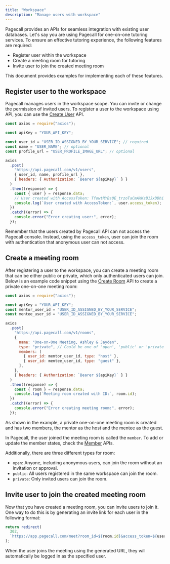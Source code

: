 ```yaml
---
title: "Workspace"
description: "Manage users with workspace"
---
```


Pagecall provides an APIs for seamless integration with existing user databases. Let's say you are using Pagecall for one-on-one tutoring services. To ensure an effective tutoring experience, the following features are required:

- Register user within the workspace
- Create a meeting room for tutoring
- Invite user to join the created meeting room

This document provides examples for implementing each of these features.

## Register user to the workspace

Pagecall manages users in the workspace scope. You can invite or change the permission of invited users. To register a user to the workspace using API, you can use the [Create User](/references/endpoints/Create_User) API.

```js
const axios = require("axios");

const apiKey = "YOUR_API_KEY";

const user_id = "USER_ID_ASSIGNED_BY_YOUR_SERVICE"; // required
const name = "USER_NAME"; // optional
const profile_url = "USER_PROFILE_IMAGE_URL"; // optional

axios
  .post(
    "https://api.pagecall.com/v1/users",
    { user_id, name, profile_url },
    { headers: { Authorization: `Bearer ${apiKey}` } }
  )
  .then((response) => {
    const { user } = response.data;
    // User created with AccessToken: TfowtRYBs0E_trzoTaCmAXKzB1JxDDhi
    console.log(`User created with AccessToken:`, user.access_token);
  })
  .catch((error) => {
    console.error("Error creating user:", error);
  });
```

Remember that the users created by Pagecall API can not access the Pagecall console. Instead, using the `access_token`, user can join the room with authentication that anonymous user can not access.

## Create a meeting room

After registering a user to the workspace, you can create a meeting room that can be either public or private, which only authenticated users can join. Below is an example code snippet using the [Create Room](/references/endpoints/Create_Room) API to create a private one-on-one meeting room:

```js
const axios = require("axios");

const apiKey = "YOUR_API_KEY";
const mentor_user_id = "USER_ID_ASSIGNED_BY_YOUR_SERVICE";
const mentee_user_id = "USER_ID_ASSIGNED_BY_YOUR_SERVICE";

axios
  .post(
    "https://api.pagecall.com/v1/rooms",
    {
      name: "One-on-One Meeting, Ashley & Jayden",
      type: "private", // Could be one of 'open', 'public' or 'private'
      members: [
        { user_id: mentor_user_id, type: "host" },
        { user_id: mentee_user_id, type: "guest" },
      ],
    },
    { headers: { Authorization: `Bearer ${apiKey}` } }
  )
  .then((response) => {
    const { room } = response.data;
    console.log(`Meeting room created with ID:`, room.id);
  })
  .catch((error) => {
    console.error("Error creating meeting room:", error);
  });
```

As shown in the example, a private one-on-one meeting room is created and has two members, the mentor as the host and the mentee as the guest.

In Pagecall, the user joined the meeting room is called the `member`. To add or update the member states, check the [Member](/references/endpoints/List_Member) APIs.

Additionally, there are three different types for room:

- `open`: Anyone, including anonymous users, can join the room without an invitation or approval.
- `public`: All users registered in the same workspace can join the room.
- `private`: Only invited users can join the room.

## Invite user to join the created meeting room

Now that you have created a meeting room, you can invite users to join it. One way to do this is by generating an invite link for each user in the following format:

```js
return redirect(
  302,
  `https://app.pagecall.com/meet?room_id=${room.id}&access_token=${user.access_token}`
);
```

When the user joins the meeting using the generated URL, they will automatically be logged in as the specified user.
